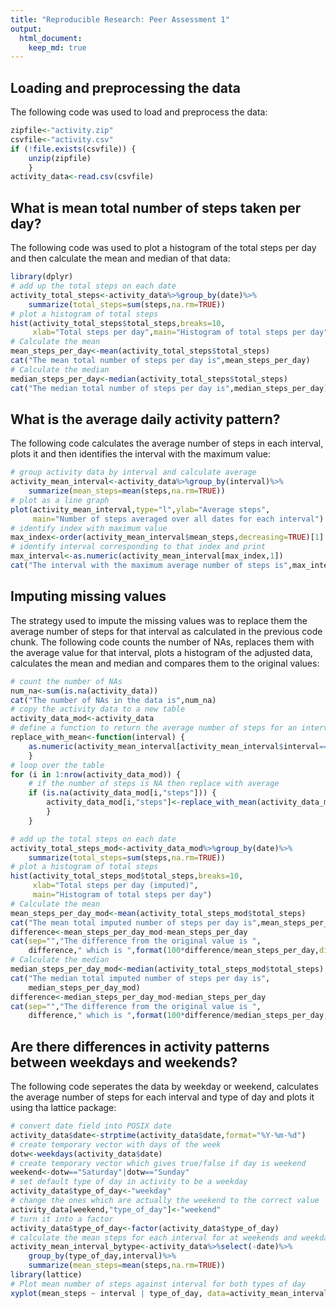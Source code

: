 ```yaml
---
title: "Reproducible Research: Peer Assessment 1"
output: 
  html_document:
    keep_md: true
---
```



## Loading and preprocessing the data

The following code was used to load and preprocess the data:

```r
zipfile<-"activity.zip"
csvfile<-"activity.csv"
if (!file.exists(csvfile)) {
    unzip(zipfile)    
    }
activity_data<-read.csv(csvfile)
```

## What is mean total number of steps taken per day?

The following code was used to plot a histogram of the total
steps per day and then calculate the mean and median of that data:

```r
library(dplyr)
# add up the total steps on each date
activity_total_steps<-activity_data%>%group_by(date)%>%
    summarize(total_steps=sum(steps,na.rm=TRUE))
# plot a histogram of total steps
hist(activity_total_steps$total_steps,breaks=10,
     xlab="Total steps per day",main="Histogram of total steps per day")
# Calculate the mean
mean_steps_per_day<-mean(activity_total_steps$total_steps)
cat("The mean total number of steps per day is",mean_steps_per_day)
# Calculate the median
median_steps_per_day<-median(activity_total_steps$total_steps)
cat("The median total number of steps per day is",median_steps_per_day)
```

## What is the average daily activity pattern?

The following code calculates the average number of steps in each
interval, plots it and then identifies the interval with the
maximum value:

```r
# group activity data by interval and calculate average
activity_mean_interval<-activity_data%>%group_by(interval)%>%
    summarize(mean_steps=mean(steps,na.rm=TRUE))
# plot as a line graph
plot(activity_mean_interval,type="l",ylab="Average steps",
     main="Number of steps averaged over all dates for each interval")
# identify index with maximum value
max_index<-order(activity_mean_interval$mean_steps,decreasing=TRUE)[1]
# identify interval corresponding to that index and print
max_interval<-as.numeric(activity_mean_interval[max_index,1])
cat("The interval with the maximum average number of steps is",max_interval)
```

## Imputing missing values

The strategy used to impute the missing values was to
replace them the average number of steps for that interval as calculated
in the previous code chunk. The following code counts the number of NAs,
replaces them with the average value for that interval, plots a histogram
of the adjusted data, calculates the mean and median and compares them to
the original values:

```r
# count the number of NAs
num_na<-sum(is.na(activity_data))
cat("The number of NAs in the data is",num_na)
# copy the activity data to a new table
activity_data_mod<-activity_data
# define a function to return the average number of steps for an interval
replace_with_mean<-function(interval) {
    as.numeric(activity_mean_interval[activity_mean_interval$interval==interval,2])
    }
# loop over the table
for (i in 1:nrow(activity_data_mod)) {
    # if the number of steps is NA then replace with average
    if (is.na(activity_data_mod[i,"steps"])) {
        activity_data_mod[i,"steps"]<-replace_with_mean(activity_data_mod[i,"interval"])
        }
    }

# add up the total steps on each date
activity_total_steps_mod<-activity_data_mod%>%group_by(date)%>%
    summarize(total_steps=sum(steps,na.rm=TRUE))
# plot a histogram of total steps
hist(activity_total_steps_mod$total_steps,breaks=10,
     xlab="Total steps per day (imputed)",
     main="Histogram of total steps per day")
# Calculate the mean
mean_steps_per_day_mod<-mean(activity_total_steps_mod$total_steps)
cat("The mean total imputed number of steps per day is",mean_steps_per_day_mod)
difference<-mean_steps_per_day_mod-mean_steps_per_day
cat(sep="","The difference from the original value is ",
    difference," which is ",format(100*difference/mean_steps_per_day,digits=3),"%")
# Calculate the median
median_steps_per_day_mod<-median(activity_total_steps_mod$total_steps)
cat("The median total imputed number of steps per day is",
    median_steps_per_day_mod)
difference<-median_steps_per_day_mod-median_steps_per_day
cat(sep="","The difference from the original value is ",
    difference," which is ",format(100*difference/median_steps_per_day,digits=3),"%")
```

## Are there differences in activity patterns between weekdays and weekends?

The following code seperates the data by weekday or weekend, calculates
the average number of steps for each interval and type of day and
plots it using tha lattice package:

```r
# convert date field into POSIX date
activity_data$date<-strptime(activity_data$date,format="%Y-%m-%d")
# create temporary vector with days of the week
dotw<-weekdays(activity_data$date)
# create temporary vector which gives true/false if day is weekend
weekend<-dotw=="Saturday"|dotw=="Sunday"
# set default type of day in activity to be a weekday
activity_data$type_of_day<-"weekday"
# change the ones which are actually the weekend to the correct value
activity_data[weekend,"type_of_day"]<-"weekend"
# turn it into a factor
activity_data$type_of_day<-factor(activity_data$type_of_day)
# calculate the mean steps for each interval for at weekends and weekdays
activity_mean_interval_bytype<-activity_data%>%select(-date)%>%
    group_by(type_of_day,interval)%>%
    summarize(mean_steps=mean(steps,na.rm=TRUE))
library(lattice)
# Plot mean number of steps against interval for both types of day
xyplot(mean_steps ~ interval | type_of_day, data=activity_mean_interval_bytype,layout=c(1,2),type="l",ylab="Number of steps",xlab="Interval")
```